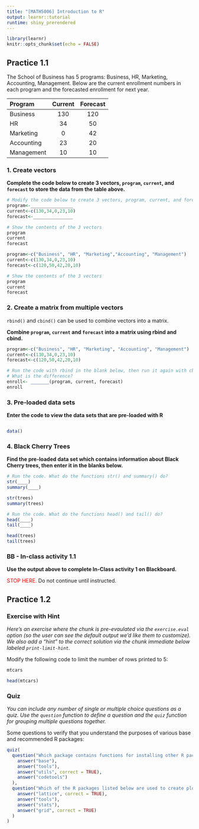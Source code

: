 ```yaml
---
title: "[MATH5006] Introduction to R"
output: learnr::tutorial
runtime: shiny_prerendered
---
```


```r
library(learnr)
knitr::opts_chunk$set(echo = FALSE)
```


## Practice 1.1 {data-progressive=TRUE}

The School of Business has 5 programs: Business, HR, Marketing, Accounting, Management.  Below are the current enrollment numbers in each program and the forecasted enrollment for next year.  

|Program | Current |Forecast|
|:-------|:-------:|:---------:|
|Business|130|120|
|HR|34|50|
|Marketing|0|42|
|Accounting|23|20|
|Management|10|10|

### 1. Create vectors

**Complete the code below to create 3 vectors, `program`, `current`, and `forecast` to store the data from the table above.**

```r
# Modify the code below to create 3 vectors, program, current, and forecast
program<-________________
current<-c(130,34,0,23,10)
forecast<-_______________

# Show the contents of the 3 vectors  
program
current
forecast
```

```r
program<-c("Business", "HR", "Marketing","Accounting", "Management")
current<-c(130,34,0,23,10)
forecast<-c(120,50,42,20,10)

# Show the contents of the 3 vectors  
program
current
forecast
```


### 2. Create a matrix from multiple vectors

`rbind()` and `cbind()` can be used to combine vectors into a matrix.

**Combine `program`, `current` and `forecast` into a matrix using rbind and cbind.**

```r

program<-c("Business", "HR", "Marketing", "Accounting", "Management")
current<-c(130,34,0,23,10)
forecast<-c(120,50,42,20,10)

# Run the code with rbind in the blank below, then run it again with cbind
# What is the difference?
enroll<- _______(program, current, forecast)
enroll

```

### 3. Pre-loaded data sets

**Enter the code to view the data sets that are pre-loaded with R**

```r

```

```r
data()
```

### 4. Black Cherry Trees

**Find the pre-loaded data set which contains information about Black Cherry trees, then enter it in the blanks below.**

```r
# Run the code. What do the functions str() and summary() do?
str(____)
summary(____)
```

```r
str(trees)
summary(trees)
```


```r
# Run the code. What do the functions head() and tail() do?
head(____)
tail(____)
```

```r
head(trees)
tail(trees)
```



### BB - In-class activity 1.1

**Use the output above to complete In-Class activity 1 on Blackboard.**

<font color="red">STOP HERE.</font> Do not continue until instructed.

## Practice 1.2

### Exercise with Hint

*Here's an exercise where the chunk is pre-evaulated via the `exercise.eval` option (so the user can see the default output we'd like them to customize). We also add a "hint" to the correct solution via the chunk immediate below labeled `print-limit-hint`.*

Modify the following code to limit the number of rows printed to 5:

```r
mtcars
```

```r
head(mtcars)
```

### Quiz

*You can include any number of single or multiple choice questions as a quiz. Use the `question` function to define a question and the `quiz` function for grouping multiple questions together.*

Some questions to verify that you understand the purposes of various base and recommended R packages:

```r
quiz(
  question("Which package contains functions for installing other R packages?",
    answer("base"),
    answer("tools"),
    answer("utils", correct = TRUE),
    answer("codetools")
  ),
  question("Which of the R packages listed below are used to create plots?",
    answer("lattice", correct = TRUE),
    answer("tools"),
    answer("stats"),
    answer("grid", correct = TRUE)
  )
)
```
